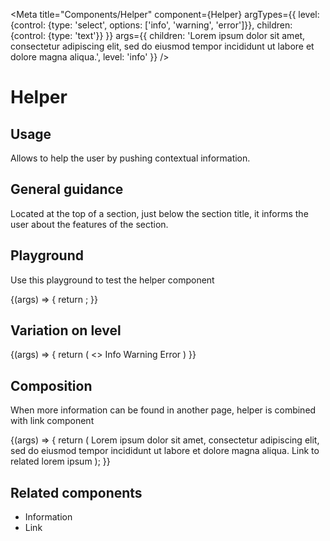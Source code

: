 
<Meta
  title="Components/Helper"
  component={Helper}
  argTypes={{
    level: {control: {type: 'select', options: ['info', 'warning', 'error']}},
    children: {control: {type: 'text'}}
  }}
  args={{
    children: 'Lorem ipsum dolor sit amet, consectetur adipiscing elit, sed do eiusmod tempor incididunt ut labore et dolore magna aliqua.',
    level: 'info'
  }}
/>

# Helper

## Usage

Allows to help the user by pushing contextual information.

## General guidance

Located at the top of a section, just below the section title, it informs the user about the features of the section.

## Playground

Use this playground to test the helper component

<Canvas>
  <Story name="Standard">
    {(args) => {
      return <Helper {...args}/>;
    }}
  </Story>
</Canvas>

<ArgsTable story="Standard" />

## Variation on level

<Canvas>
  <Story name="Level">
    {(args) => {
      return (
        <>
          <Helper {...args} level="info">Info</Helper>
          <Helper {...args} level="warning">Warning</Helper>
          <Helper {...args} level="error">Error</Helper>
        </>
      )
    }}
  </Story>
</Canvas>

## Composition

When more information can be found in another page, helper is combined with link component

<Canvas>
  <Story name="Composition">
    {(args) => {
      return (
        <Helper level="info">
          Lorem ipsum dolor sit amet, consectetur adipiscing elit, sed do eiusmod tempor incididunt ut labore et
          dolore magna aliqua. <Link target="_blank" href="https://www.akeneo.com/">Link to related lorem ipsum</Link>
        </Helper>
      );
    }}
  </Story>
</Canvas>

## Related components

<ul>
  <li><LinkTo kind="Components/Information" story="Standard">Information</LinkTo></li>
  <li><LinkTo kind="Components/Link" story="Standard">Link</LinkTo></li>
</ul>
